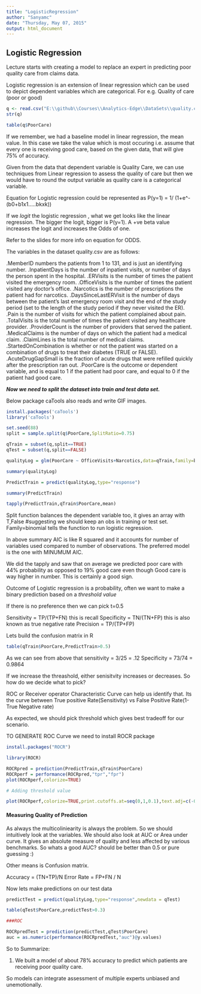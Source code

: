 ```yaml
---
title: "LogisticRegression"
author: "Sanyamc"
date: "Thursday, May 07, 2015"
output: html_document
---
```


## Logistic Regression ##

Lecture starts with creating a model to replace an expert in predicting poor quality care from claims data.

Logistic regression is an extension of linear regression which can be used to depict dependent variables which are categorical. 
For e.g. Quality of care (poor or good)


```r

q <- read.csv("E:\\github\\Courses\\Analytics-Edge\\DataSets\\quality.csv")
str(q)

table(q$PoorCare)

```

If we remember, we had a baseline model in linear regression, the mean value. In this case we take the value which is most occuring i.e. assume that every one is receiving good care, based on the given data, that will give 75% of accuracy.

Given from the data that dependent variable is Quality Care, we can use techniques from Linear regression to assess the quality of care but then we would have to round the output variable as quality care is a categorical variable.

Equation for Logistic regression could be represented as P(y=1) = 1/ (1+e^-(b0+b1x1.....bkxk))

If we *logit* the logistic regression , what we get looks like the linear regression. The bigger the logit, bigger is P(y=1). A +ve beta value increases the logit and increases the Odds of one.

Refer to the slides for more info on equation for ODDS.

The variables in the dataset quality.csv are as follows:

.MemberID numbers the patients from 1 to 131, and is just an identifying number.
.InpatientDays is the number of inpatient visits, or number of days the person spent in the hospital.
.ERVisits is the number of times the patient visited the emergency room.
.OfficeVisits is the number of times the patient visited any doctor's office.
.Narcotics is the number of prescriptions the patient had for narcotics.
.DaysSinceLastERVisit is the number of days between the patient's last emergency room visit and the end of the study period (set to the length of the study period if they never visited the ER). 
.Pain is the number of visits for which the patient complained about pain.
.TotalVisits is the total number of times the patient visited any healthcare provider.
.ProviderCount is the number of providers that served the patient.
.MedicalClaims is the number of days on which the patient had a medical claim.
.ClaimLines is the total number of medical claims.
.StartedOnCombination is whether or not the patient was started on a combination of drugs to treat their diabetes (TRUE or FALSE).
.AcuteDrugGapSmall is the fraction of acute drugs that were refilled quickly after the prescription ran out.
.PoorCare is the outcome or dependent variable, and is equal to 1 if the patient had poor care, and equal to 0 if the patient had good care.




***Now we need to split the dataset into train and test data set.***

Below package caTools also reads and write GIF images.

```r

install.packages('caTools')
library('caTools')

set.seed(88)
split = sample.split(q$PoorCare,SplitRatio=0.75)     

qTrain = subset(q,split==TRUE)
qTest = subset(q,split==FALSE)

qualityLog = glm(PoorCare ~ OfficeVisits+Narcotics,data=qTrain,family=binomial)

summary(qualityLog)

PredictTrain = predict(qualityLog,type="response")

summary(PredictTrain)

tapply(PredictTrain,qTrain$PoorCare,mean)

```

Split function balances the dependent variable too, it gives an array with T,False #suggesting we should keep an obs in training or test set.
Family=binomial tells the function to run logistic regression.

In above summary AIC is like R squared and it accounts for number of variables used compared to number of observations. The preferred model is the one with MINUMUM AIC.

We did the tapply and saw that on average we predicted poor care with 44% probability as opposed to 19% good care even though Good care is way higher in number. This is certainly a good sign.

Outcome of Logistic regression is a probability, often we want to make a binary prediction based on a *threshold value*


If there is no preference then we can pick t=0.5

Sensitivity = TP/(TP+FN) this is recall
Specificity = TN/(TN+FP) this is also known as true negative rate
Precision = TP/(TP+FP)

Lets build the confusion matrix in R

```r

table(qTrain$PoorCare,PredictTrain>0.5)

```

As we can see from above that sensitivity = 3/25 = .12
Specificity = 73/74 = 0.9864

If we increase the threashold, either senisitvity increases or decreases. So how do we decide what to pick?

ROC or Receiver operator Characteristic Curve can help us identify that. Its the curve between True positive Rate(Sensitivity) vs False Positive Rate(1- True Negative rate)

As expected, we should pick threshold which gives best tradeoff for our scenario.

TO GENERATE ROC Curve we need to install ROCR package

```r
install.packages("ROCR")

library(ROCR)

ROCRpred = prediction(PredictTrain,qTrain$PoorCare)
ROCRperf = performance(ROCRpred,"tpr","fpr")
plot(ROCRperf,colorize=TRUE)

# Adding threshold value

plot(ROCRperf,colorize=TRUE,print.cutoffs.at=seq(0,1,0.1),text.adj=c(-0.2,1.7))

```

#### Measuring Quality of Prediction

As always the multicoliniearity is always the problem. So we should intuitively look at the variables. We should also look at AUC or Area under curve. It gives an absolute measure of quality and less affected by various benchmarks. So whats a good AUC? should be better than 0.5 or pure guessing :)

Other means is Confusion matrix.

Accuracy = (TN+TP)/N 
Error Rate = FP+FN / N

Now lets make predictions on our test data

```r
predictTest = predict(qualityLog,type="response",newdata = qTest)

table(qTest$PoorCare,predictTest>0.3)

###ROC

ROCRpredTest = prediction(predictTest,qTest$PoorCare)
auc = as.numeric(performance(ROCRpredTest,"auc")@y.values)

```


So to Summarize:

1. We built a model of about 78% accuracy to predict which patients are receiving poor quality care.

So models can integrate assessment of multiple experts unbiased and unemotionally.

